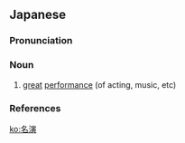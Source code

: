 ==Japanese==
{{ja-kanjitab|めい|えん|yomi=o}}

===Pronunciation===
{{ja-pron|yomi=o|めいえん|acc=0|acc_ref=DJR}}

===Noun===
{{ja-noun|めいえん}}

# [[great]] [[performance]] (of acting, music, etc)

===References===
<references/>

[[ko:名演]]